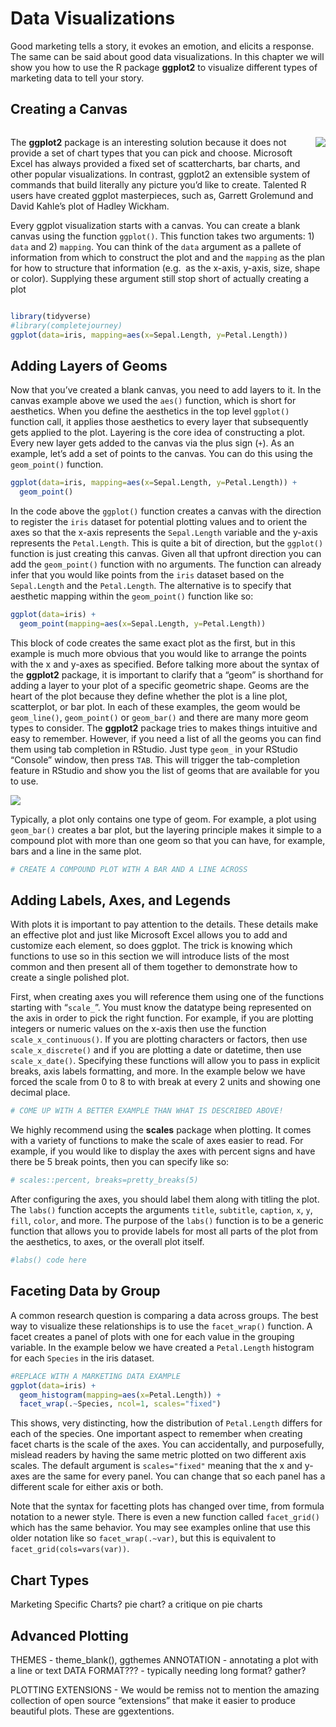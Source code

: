# Data Visualizations {#dataviz}

Good marketing tells a story, it evokes an emotion, and elicits a response. The same 
can be said about good data visualizations. In this chapter we will show you how 
to use the R package **ggplot2** to visualize different types of marketing data to 
tell your story.

## Creating a Canvas

<div style="clear:left;overflow: auto;">
  <img style="float:right;padding-left:20px;padding-bottom:20px;" src="images/ch3-hadley-plot.jpg" />
  The **ggplot2** package is an interesting solution because it does not provide a set of 
  chart types that you can pick and choose. Microsoft Excel has always provided a 
  fixed set of scattercharts, bar charts, and other popular visualizations. 
  In contrast, ggplot2 an extensible system of commands that build literally any 
  picture you'd like to create. Talented R users have created ggplot masterpieces, 
  such as, Garrett Grolemund and David Kahle's plot of Hadley Wickham. 
  
  Every ggplot visualization starts with a canvas. You can create a blank canvas using the 
  function `ggplot()`. This function takes two arguments: 1) `data` and 2) `mapping`. 
  You can think of the `data` argument as a pallete of information from which to construct 
  the plot and and the `mapping` as the plan for how to structure that information (e.g. 
  as the x-axis, y-axis, size, shape or color). Supplying these argument still stop 
  short of actually creating a plot
</div>

```r
library(tidyverse)
#library(completejourney)
ggplot(data=iris, mapping=aes(x=Sepal.Length, y=Petal.Length))
```

## Adding Layers of Geoms

Now that you've created a blank canvas, you need to add layers to it. In the canvas 
example above we used the `aes()` function, which is short for aesthetics. When 
you define the aesthetics in the top level `ggplot()` function call, it applies 
those aesthetics to every layer that subsequently gets applied to the plot. Layering 
is the core idea of constructing a plot. Every new layer gets added to the canvas 
via the plus sign (`+`). As an example, let's add a set of points to the canvas. 
You can do this using the `geom_point()` function. 

```r
ggplot(data=iris, mapping=aes(x=Sepal.Length, y=Petal.Length)) +
  geom_point()
```

In the code above the `ggplot()` function creates a canvas with the direction to 
register the `iris` dataset for potential plotting values and to orient the axes 
so that the x-axis represents the `Sepal.Length` variable and the y-axis represents 
the `Petal.Length`. This is quite a bit of direction, but the `ggplot()` function 
is just creating this canvas. Given all that upfront direction you can add the 
`geom_point()` function with no arguments. The function can already infer that 
you would like points from the `iris` dataset based on the `Sepal.Length` and the 
`Petal.Length`. The alternative is to specify that aesthetic mapping within the 
`geom_point()` function like so: 

```r
ggplot(data=iris) +
  geom_point(mapping=aes(x=Sepal.Length, y=Petal.Length))
```

This block of code creates the same exact plot as the first, but in this example 
is much more obvious that you would like to arrange the points with the x and y-axes 
as specified. Before talking more about the syntax of the **ggplot2** package, 
it is important to clarify that a "geom" is shorthand for adding a layer to your 
plot of a specific geometric shape. Geoms are the heart of the plot because they 
define whether the plot is a line plot, scatterplot, or bar plot. In each of these 
examples, the geom would be `geom_line()`, `geom_point()` or `geom_bar()` and there 
are many more geom types to consider. The **ggplot2** package tries to makes things 
intuitive and easy to remember. However, if you need a list of all the geoms you can 
find them using tab completion in RStudio. Just type `geom_` in your RStudio "Console"
window, then press `TAB`. This will trigger the tab-completion feature in RStudio 
and show you the list of geoms that are available for you to use. 

![](images/ch3-geom-tab-completion.png)

Typically, a plot only contains one type of geom. For example, a plot using `geom_bar()` 
creates a bar plot, but the layering principle makes it simple to a compound plot 
with more than one geom so that you can have, for example, bars and a line in the 
same plot.

```r
# CREATE A COMPOUND PLOT WITH A BAR AND A LINE ACROSS
```

## Adding Labels, Axes, and Legends

With plots it is important to pay attention to the details. These details make an 
effective plot and just like Microsoft Excel allows you to add and customize each 
element, so does ggplot. The trick is knowing which functions to use so in this 
section we will introduce lists of the most common and then present all of them 
together to demonstrate how to create a single polished plot. 

First, when creating axes you will reference them using one of the functions 
starting with "`scale_`". You must know the datatype being represented on the axis 
in order to pick the right function. For example, if you are plotting integers or 
numeric values on the x-axis then use the function `scale_x_continuous()`. If you 
are plotting characters or factors, then use `scale_x_discrete()` and if you are 
plotting a date or datetime, then use `scale_x_date()`. Specifying these functions 
will allow you to pass in explicit breaks, axis labels formatting, and more. In the 
example below we have forced the scale from 0 to 8 to with break at every 2 units
and showing one decimal place.

```r
# COME UP WITH A BETTER EXAMPLE THAN WHAT IS DESCRIBED ABOVE!
```

We highly recommend using the **scales** package when plotting. It comes with a variety 
of functions to make the scale of axes easier to read. For example, if you would like 
to display the axes with percent signs and have there be 5 break points, then you 
can specify like so: 

```r
# scales::percent, breaks=pretty_breaks(5)
```

After configuring the axes, you should label them along with titling the plot. The 
`labs()` function accepts the arguments `title`, `subtitle`, `caption`, `x`, `y`, 
`fill`, `color`, and more. The purpose of the `labs()` function is to be a generic 
function that allows you to provide labels for most all parts of the plot from the 
aesthetics, to axes, or the overall plot itself.

```r
#labs() code here
```

## Faceting Data by Group

A common research question is comparing a data across groups. The best way to 
visualize these relationships is to use the `facet_wrap()` function. A facet 
creates a panel of plots with one for each value in the grouping variable. In the 
example below we have created a `Petal.Length` histogram for each `Species` in the 
iris dataset.

```r
#REPLACE WITH A MARKETING DATA EXAMPLE
ggplot(data=iris) + 
  geom_histogram(mapping=aes(x=Petal.Length)) + 
  facet_wrap(.~Species, ncol=1, scales="fixed")
```

This shows, very distincting, how the distribution of `Petal.Length` differs for 
each of the species. One important aspect to remember when creating facet charts 
is the scale of the axes. You can accidentally, and purposefully, mislead readers 
by having the same metric plotted on two different axis scales. The default argument 
is `scales="fixed"` meaning that the x and y-axes are the same for every panel. You 
can change that so each panel has a different scale for either axis or both.

Note that the syntax for facetting plots has changed over time, from formula notation 
to a newer style. There is even a new function called `facet_grid()` which has the 
same behavior. You may see examples online that use this older notation like so 
`facet_wrap(.~var)`, but this is equivalent to `facet_grid(cols=vars(var))`.

## Chart Types

Marketing Specific Charts?
pie chart? a critique on pie charts

## Advanced Plotting

THEMES - theme_blank(), ggthemes
ANNOTATION - annotating a plot with a line or text
DATA FORMAT??? - typically needing long format? gather?

PLOTTING EXTENSIONS - 
We would be remiss not to mention the amazing collection of open source "extensions" 
that make it easier to produce beautiful plots. These are ggextentions. 
